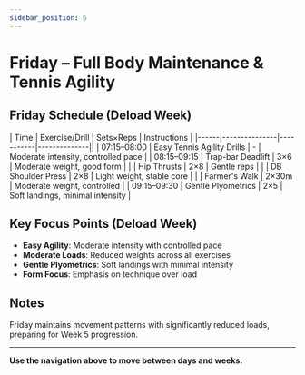 ```yaml
---
sidebar_position: 6
---
```



<WorkoutNav weekNumber={4} />

# Friday – Full Body Maintenance & Tennis Agility

## Friday Schedule (Deload Week)

| Time | Exercise/Drill | Sets×Reps | Instructions |
|------|---------------|-----------|--------------||
| 07:15–08:00 | Easy Tennis Agility Drills | - | Moderate intensity, controlled pace |
| 08:15–09:15 | Trap-bar Deadlift | 3×6 | Moderate weight, good form |
| | Hip Thrusts | 2×8 | Gentle reps |
| | DB Shoulder Press | 2×8 | Light weight, stable core |
| | Farmer's Walk | 2×30m | Moderate weight, controlled |
| 09:15–09:30 | Gentle Plyometrics | 2×5 | Soft landings, minimal intensity |

## Key Focus Points (Deload Week)

- **Easy Agility**: Moderate intensity with controlled pace
- **Moderate Loads**: Reduced weights across all exercises
- **Gentle Plyometrics**: Soft landings with minimal intensity
- **Form Focus**: Emphasis on technique over load

## Notes

Friday maintains movement patterns with significantly reduced loads, preparing for Week 5 progression.

---

**Use the navigation above to move between days and weeks.**
